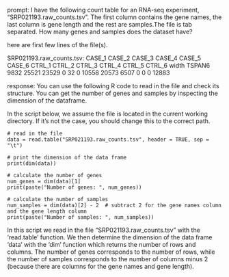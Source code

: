prompt:
I have the following count table for an RNA-seq experiment, "SRP021193.raw_counts.tsv". The first column contains the gene names, the last column is gene length and the rest are samples.The file is tab separated. How many genes and samples does the dataset have?

here are first few lines of the file(s).

SRP021193.raw_counts.tsv:
CASE_1	CASE_2	CASE_3	CASE_4	CASE_5	CASE_6	CTRL_1	CTRL_2	CTRL_3	CTRL_4	CTRL_5	CTRL_6	width
TSPAN6	9832	25521	23529	0	32	0	10558	20573	6507	0	0	0	12883


response:
You can use the following R code to read in the file and check its structure. You can get the number of genes and samples by inspecting the dimension of the dataframe.

In the script below, we assume the file is located in the current working directory. If it's not the case, you should change this to the correct path.

```
# read in the file
data = read.table("SRP021193.raw_counts.tsv", header = TRUE, sep = "\t")

# print the dimension of the data frame
print(dim(data))

# calculate the number of genes
num_genes = dim(data)[1] 
print(paste("Number of genes: ", num_genes))

# calculate the number of samples
num_samples = dim(data)[2] - 2  # subtract 2 for the gene names column and the gene length column
print(paste("Number of samples: ", num_samples))
```

In this script we read in the file "SRP021193.raw_counts.tsv" with the 'read.table' function. We then determine the dimension of the data frame 'data' with the 'dim' function which returns the number of rows and columns. The number of genes corresponds to the number of rows, while the number of samples corresponds to the number of columns minus 2 (because there are columns for the gene names and gene length).
